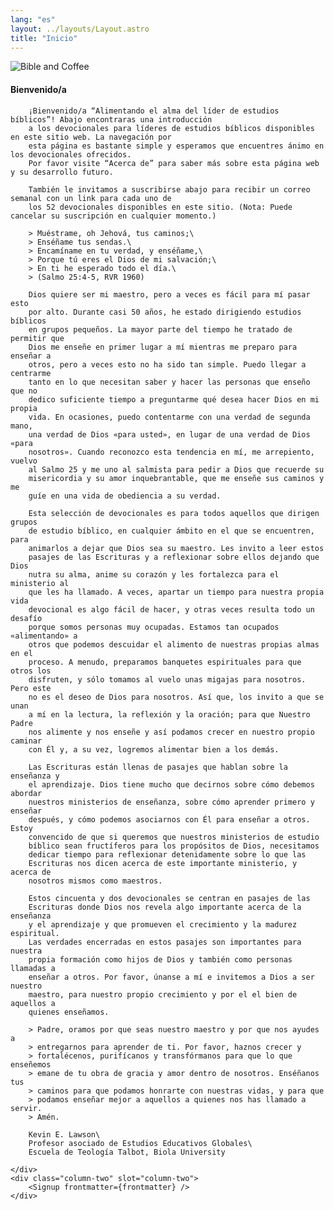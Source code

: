 ```yaml
---
lang: "es"
layout: ../layouts/Layout.astro
title: "Inicio"
---
```



![Bible and Coffee](/bible_and_coffee.jpg)

<Columns>
	<div class="column-one section" slot="column-one">
		<h4 class="section-title">Bienvenido/a</h4>

		¡Bienvenido/a “Alimentando el alma del líder de estudios bíblicos”! Abajo encontraras una introducción 
		a los devocionales para líderes de estudios bíblicos disponibles en este sitio web. La navegación por 
		esta página es bastante simple y esperamos que encuentres ánimo en los devocionales ofrecidos. 
		Por favor visite “Acerca de” para saber más sobre esta página web y su desarrollo futuro.

		También le invitamos a suscribirse abajo para recibir un correo semanal con un link para cada uno de 
		los 52 devocionales disponibles en este sitio. (Nota: Puede cancelar su suscripción en cualquier momento.)

		> Muéstrame, oh Jehová, tus caminos;\
		> Enséñame tus sendas.\
		> Encamíname en tu verdad, y enséñame,\
		> Porque tú eres el Dios de mi salvación;\
		> En ti he esperado todo el día.\
		> (Salmo 25:4-5, RVR 1960)

		Dios quiere ser mi maestro, pero a veces es fácil para mí pasar esto
		por alto. Durante casi 50 años, he estado dirigiendo estudios bíblicos
		en grupos pequeños. La mayor parte del tiempo he tratado de permitir que
		Dios me enseñe en primer lugar a mí mientras me preparo para enseñar a
		otros, pero a veces esto no ha sido tan simple. Puedo llegar a centrarme
		tanto en lo que necesitan saber y hacer las personas que enseño que no
		dedico suficiente tiempo a preguntarme qué desea hacer Dios en mi propia
		vida. En ocasiones, puedo contentarme con una verdad de segunda mano,
		una verdad de Dios «para usted», en lugar de una verdad de Dios «para
		nosotros». Cuando reconozco esta tendencia en mí, me arrepiento, vuelvo
		al Salmo 25 y me uno al salmista para pedir a Dios que recuerde su
		misericordia y su amor inquebrantable, que me enseñe sus caminos y me
		guíe en una vida de obediencia a su verdad.

		Esta selección de devocionales es para todos aquellos que dirigen grupos
		de estudio bíblico, en cualquier ámbito en el que se encuentren, para
		animarlos a dejar que Dios sea su maestro. Les invito a leer estos
		pasajes de las Escrituras y a reflexionar sobre ellos dejando que Dios
		nutra su alma, anime su corazón y les fortalezca para el ministerio al
		que les ha llamado. A veces, apartar un tiempo para nuestra propia vida
		devocional es algo fácil de hacer, y otras veces resulta todo un desafío
		porque somos personas muy ocupadas. Estamos tan ocupados «alimentando» a
		otros que podemos descuidar el alimento de nuestras propias almas en el
		proceso. A menudo, preparamos banquetes espirituales para que otros los
		disfruten, y sólo tomamos al vuelo unas migajas para nosotros. Pero este
		no es el deseo de Dios para nosotros. Así que, los invito a que se unan
		a mí en la lectura, la reflexión y la oración; para que Nuestro Padre
		nos alimente y nos enseñe y así podamos crecer en nuestro propio caminar
		con Él y, a su vez, logremos alimentar bien a los demás.

		Las Escrituras están llenas de pasajes que hablan sobre la enseñanza y
		el aprendizaje. Dios tiene mucho que decirnos sobre cómo debemos abordar
		nuestros ministerios de enseñanza, sobre cómo aprender primero y enseñar
		después, y cómo podemos asociarnos con Él para enseñar a otros. Estoy
		convencido de que si queremos que nuestros ministerios de estudio
		bíblico sean fructíferos para los propósitos de Dios, necesitamos
		dedicar tiempo para reflexionar detenidamente sobre lo que las
		Escrituras nos dicen acerca de este importante ministerio, y acerca de
		nosotros mismos como maestros.

		Estos cincuenta y dos devocionales se centran en pasajes de las
		Escrituras donde Dios nos revela algo importante acerca de la enseñanza
		y el aprendizaje y que promueven el crecimiento y la madurez espiritual.
		Las verdades encerradas en estos pasajes son importantes para nuestra
		propia formación como hijos de Dios y también como personas llamadas a
		enseñar a otros. Por favor, únanse a mí e invitemos a Dios a ser nuestro
		maestro, para nuestro propio crecimiento y por el el bien de aquellos a
		quienes enseñamos.

		> Padre, oramos por que seas nuestro maestro y por que nos ayudes a
		> entregarnos para aprender de ti. Por favor, haznos crecer y
		> fortalécenos, purifícanos y transfórmanos para que lo que enseñemos
		> emane de tu obra de gracia y amor dentro de nosotros. Enséñanos tus
		> caminos para que podamos honrarte con nuestras vidas, y para que
		> podamos enseñar mejor a aquellos a quienes nos has llamado a servir.
		> Amén.

		Kevin E. Lawson\
		Profesor asociado de Estudios Educativos Globales\
		Escuela de Teología Talbot, Biola University

	</div>
	<div class="column-two" slot="column-two">
		<Signup frontmatter={frontmatter} />
	</div>
</Columns>